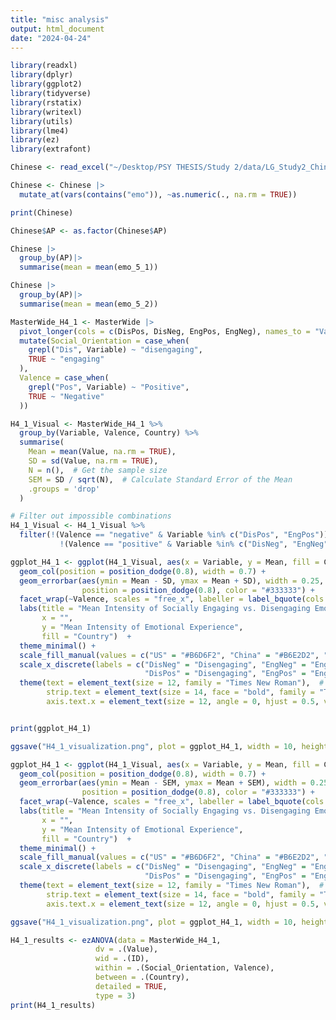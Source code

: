 ```yaml
---
title: "misc analysis"
output: html_document
date: "2024-04-24"
---
```


```r
library(readxl)
library(dplyr)
library(ggplot2)
library(tidyverse)
library(rstatix)
library(writexl)
library(utils)
library(lme4)
library(ez)
library(extrafont)
```

```r
Chinese <- read_excel("~/Desktop/PSY THESIS/Study 2/data/LG_Study2_Chinese.xlsx")
```
```r
Chinese <- Chinese |>
  mutate_at(vars(contains("emo")), ~as.numeric(., na.rm = TRUE))

print(Chinese)
```

```r
Chinese$AP <- as.factor(Chinese$AP)

```

```r
Chinese |>
  group_by(AP)|>
  summarise(mean = mean(emo_5_1))
```
```r
Chinese |>
  group_by(AP)|>
  summarise(mean = mean(emo_5_2))
```

```r
MasterWide_H4_1 <- MasterWide |>
  pivot_longer(cols = c(DisPos, DisNeg, EngPos, EngNeg), names_to = "Variable", values_to = "Value") |>
  mutate(Social_Orientation = case_when(
    grepl("Dis", Variable) ~ "disengaging",
    TRUE ~ "engaging"
  ),
  Valence = case_when(
    grepl("Pos", Variable) ~ "Positive",
    TRUE ~ "Negative"
  ))

```



```r

H4_1_Visual <- MasterWide_H4_1 %>%
  group_by(Variable, Valence, Country) %>%
  summarise(
    Mean = mean(Value, na.rm = TRUE),
    SD = sd(Value, na.rm = TRUE),
    N = n(),  # Get the sample size
    SEM = SD / sqrt(N),  # Calculate Standard Error of the Mean
    .groups = 'drop'
  )

# Filter out impossible combinations
H4_1_Visual <- H4_1_Visual %>%
  filter(!(Valence == "negative" & Variable %in% c("DisPos", "EngPos")) &
           !(Valence == "positive" & Variable %in% c("DisNeg", "EngNeg")))


```

```r
ggplot_H4_1 <- ggplot(H4_1_Visual, aes(x = Variable, y = Mean, fill = Country)) +
  geom_col(position = position_dodge(0.8), width = 0.7) +  
  geom_errorbar(aes(ymin = Mean - SD, ymax = Mean + SD), width = 0.25, 
                position = position_dodge(0.8), color = "#333333") +  
  facet_wrap(~Valence, scales = "free_x", labeller = label_bquote(cols = .(Valence)^"")) + 
  labs(title = "Mean Intensity of Socially Engaging vs. Disengaging Emotions",
       x = "",
       y = "Mean Intensity of Emotional Experience",
       fill = "Country")  +
  theme_minimal() +
  scale_fill_manual(values = c("US" = "#B6D6F2", "China" = "#B6E2D2", "Chile" = "#FFC5A1")) +
  scale_x_discrete(labels = c("DisNeg" = "Disengaging", "EngNeg" = "Engaging", 
                              "DisPos" = "Disengaging", "EngPos" = "Engaging")) +
  theme(text = element_text(size = 12, family = "Times New Roman"),  # Set global font to Times New Roman
        strip.text = element_text(size = 14, face = "bold", family = "Times New Roman"), 
        axis.text.x = element_text(size = 12, angle = 0, hjust = 0.5, vjust = 0.5, family = "Times New Roman"), legend.position = "bottom", legend.title = element_blank())


print(ggplot_H4_1)


```
```r

ggsave("H4_1_visualization.png", plot = ggplot_H4_1, width = 10, height = 6, dpi = 300)

```

```r
ggplot_H4_1 <- ggplot(H4_1_Visual, aes(x = Variable, y = Mean, fill = Country)) +
  geom_col(position = position_dodge(0.8), width = 0.7) +  
  geom_errorbar(aes(ymin = Mean - SEM, ymax = Mean + SEM), width = 0.25, 
                position = position_dodge(0.8), color = "#333333") +  
  facet_wrap(~Valence, scales = "free_x", labeller = label_bquote(cols = .(Valence)^"")) + 
  labs(title = "Mean Intensity of Socially Engaging vs. Disengaging Emotions",
       x = "",
       y = "Mean Intensity of Emotional Experience",
       fill = "Country")  +
  theme_minimal() +
  scale_fill_manual(values = c("US" = "#B6D6F2", "China" = "#B6E2D2", "Chile" = "#FFC5A1")) +
  scale_x_discrete(labels = c("DisNeg" = "Disengaging", "EngNeg" = "Engaging", 
                              "DisPos" = "Disengaging", "EngPos" = "Engaging")) +
  theme(text = element_text(size = 12, family = "Times New Roman"),  # Set global font to Times New Roman
        strip.text = element_text(size = 14, face = "bold", family = "Times New Roman"), 
        axis.text.x = element_text(size = 12, angle = 0, hjust = 0.5, vjust = 0.5, family = "Times New Roman"), legend.position = "bottom", legend.title = element_blank())

```

```r
ggsave("H4_1_visualization.png", plot = ggplot_H4_1, width = 10, height = 6, dpi = 300)
```


```r
H4_1_results <- ezANOVA(data = MasterWide_H4_1,
                   dv = .(Value),
                   wid = .(ID),
                   within = .(Social_Orientation, Valence),
                   between = .(Country),
                   detailed = TRUE,
                   type = 3)
print(H4_1_results)
```

